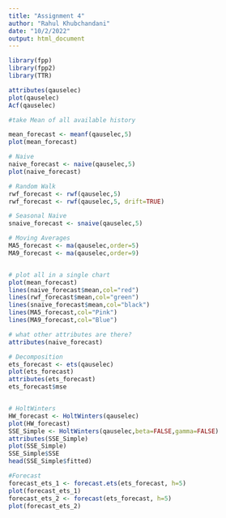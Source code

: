 ---
title: "Assignment 4"
author: "Rahul Khubchandani"
date: "10/2/2022"
output: html_document
---

```{r}

library(fpp)
library(fpp2)
library(TTR)

attributes(qauselec)
plot(qauselec)
Acf(qauselec)

#take Mean of all available history

mean_forecast <- meanf(qauselec,5)
plot(mean_forecast)

# Naive
naive_forecast <- naive(qauselec,5)
plot(naive_forecast)

# Random Walk
rwf_forecast <- rwf(qauselec,5)
rwf_forecast <- rwf(qauselec,5, drift=TRUE)

# Seasonal Naive
snaive_forecast <- snaive(qauselec,5)

# Moving Averages
MA5_forecast <- ma(qauselec,order=5)
MA9_forecast <- ma(qauselec,order=9)


# plot all in a single chart
plot(mean_forecast)
lines(naive_forecast$mean,col="red")
lines(rwf_forecast$mean,col="green")
lines(snaive_forecast$mean,col="black")
lines(MA5_forecast,col="Pink")
lines(MA9_forecast,col="Blue")

# what other attributes are there?
attributes(naive_forecast)

# Decomposition
ets_forecast <- ets(qauselec)
plot(ets_forecast)
attributes(ets_forecast)
ets_forecast$mse


# HoltWinters
HW_forecast <- HoltWinters(qauselec)
plot(HW_forecast)
SSE_Simple <- HoltWinters(qauselec,beta=FALSE,gamma=FALSE)
attributes(SSE_Simple)
plot(SSE_Simple)
SSE_Simple$SSE
head(SSE_Simple$fitted)

#Forecast
forecast_ets_1 <- forecast.ets(ets_forecast, h=5)
plot(forecast_ets_1)
forecast_ets_2 <- forecast(ets_forecast, h=5)
plot(forecast_ets_2)

```
